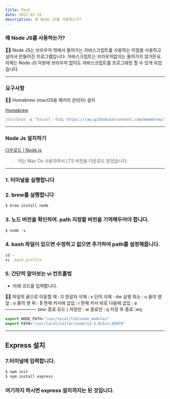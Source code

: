 ```yaml
---
title: Test
date: 2022-03-10
description: 왜 Node JS를 사용하는가?
---
```


### 왜 Node JS를 사용하는가?

<aside>
✍🏻   Node JS는 브라우저 밖에서 돌아가는 자바스크립트를 사용하는 이점을 사용하고 싶어서 만들어진 프로그램입니다. 자바스크립트는 브라우저없이는 돌아가지 않거든요. 이제는 Node JS 덕분에 브라우저 없이도 자바스크립트를 프로그래밍 할 수 있게 되었습니다.

</aside>

---

### 요구사항

<aside>
✍🏻  Homebrew (macOS용 패키지 관리자) 설치

</aside>

[Homebrew](https://brew.sh/index_ko)

```jsx
/bin/bash -c "$(curl -fsSL https://raw.githubusercontent.com/Homebrew/install/HEAD/install.sh)"
```

---

### Node Js 설치하기

[다운로드 | Node.js](https://nodejs.org/ko/download/)

> 저는 Mac Os 사용자여서 LTS 버전을 다운로드 받았습니다.

---

### 1. 터미널을 실행합니다

### 2. brew를 실행합니다

```jsx
$ brew install node
```

### 3. 노드 버전을 확인하여. path 지정할 버전을 기억해두어야 합니다.

```jsx
$ node -v
```

### 4. bash 파일이 있으면 수정하고 없으면 추가하여 path를 설정해줍니다.

```jsx
cd ~
vi .bash_profile
```

### 5. 간단히 알아보는 vi 컨트롤법

- 아래 코드를 입력합니다.

<aside>
✍🏻 파일의 끝으로 이동할 때 : G
한글자 삭제 : x
단어 삭제 : dw
실행 취소 : u
줄의 맨 앞 : o
줄의 맨 뒤 : $
현재 커서에 삽입 : i
현재 커서 바로 다음에 삽입 : a 
——————— 
(esc 종료 모드 )
저장만 : w 
종료만 : q
저장 후 종료 :wq

</aside>

```jsx
export NODE_PATH="/usr/local/lib/node_modules"
export PATH="/usr/local/Cellar/node/13.5.0/bin:$PATH"
```

---

## Express 설치

### 7.터미널에 입력합니다.

```jsx
$ npm init
$ npm install express

```

### 여기까지 하시면 express 설치까지는 된 것입니다.
